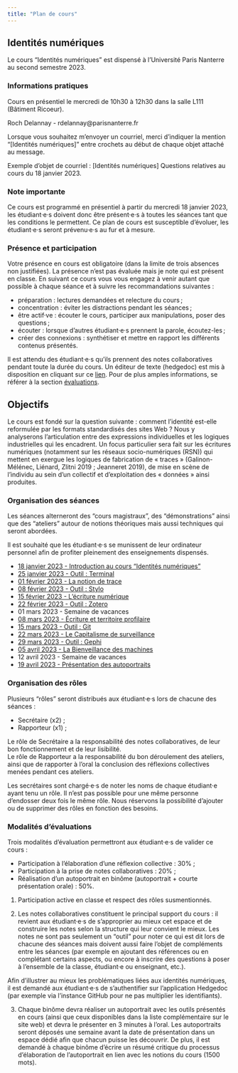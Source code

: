 ```yaml
---
title: "Plan de cours"
---
```


## Identités numériques

Le cours "Identités numériques" est dispensé à l'Université Paris Nanterre au second semestre 2023.

### Informations pratiques

Cours en présentiel le mercredi de 10h30 à 12h30 dans la salle L111 (Bâtiment Ricoeur).  

Roch Delannay - rdelannay@parisnanterre.fr

::: {.callout-note}

Lorsque vous souhaitez m'envoyer un courriel, merci d'indiquer la mention "\[Identités numériques\]" entre crochets au début de chaque objet attaché au message. 

Exemple d'objet de courriel : \[Identités numériques\] Questions relatives au cours du 18 janvier 2023.

:::

### Note importante

Ce cours est programmé en présentiel à partir du mercredi 18 janvier 2023, les étudiant·e·s doivent donc être présent·e·s à toutes les séances tant que les conditions le permettent. Ce plan de cours est susceptible d’évoluer, les étudiant·e·s seront prévenu·e·s au fur et à mesure.

### Présence et participation 

Votre présence en cours est obligatoire (dans la limite de trois absences non justifiées). La présence n’est pas évaluée mais je note qui est présent en classe. En suivant ce cours vous vous engagez à venir autant que possible à chaque séance et à suivre les recommandations suivantes :

- préparation : lectures demandées et relecture du cours ;
- concentration : éviter les distractions pendant les séances ;
- être actif·ve : écouter le cours, participer aux manipulations, poser des questions ;
- écouter : lorsque d’autres étudiant·e·s prennent la parole, écoutez-les ;
- créer des connexions : synthétiser et mettre en rapport les différents contenus présentés.

::: {.callout-note}

Il est attendu des étudiant·e·s qu'ils prennent des notes collaboratives pendant toute la durée du cours. Un éditeur de texte (hedgedoc) est mis à disposition en cliquant sur ce [lien](https://demo.hedgedoc.org/1WdF94ubQcOV1_EoR1eT9Q#).
Pour de plus amples informations, se référer à la section [évaluations](#modalités-dévaluations).

:::

## Objectifs

Le cours est fondé sur la question suivante : comment l’identité est-elle reformulée par les formats
standardisés des sites Web ?
Nous y analyserons l’articulation entre des expressions individuelles et les logiques industrielles qui les
encadrent. Un focus particulier sera fait sur les écritures numériques (notamment sur les réseaux socio-numériques (RSN)) qui mettent en exergue les logiques de fabrication de « traces » (Galinon-Mélénec, Liénard, Zlitni 2019 ; Jeanneret 2019), de mise en scène de l’individu au sein d’un collectif et d’exploitation des « données » ainsi produites.


### Organisation des séances

Les séances alterneront des "cours magistraux", des "démonstrations" ainsi que des "ateliers" autour de notions théoriques mais aussi techniques qui seront abordées. 

Il est souhaité que les étudiant·e·s se munissent de leur ordinateur personnel afin de profiter pleinement des enseignements dispensés.

- [18 janvier 2023 - Introduction au cours "Identités numériques"](180123.qmd)
- [25 janvier 2023 - Outil : Terminal](250123.qmd)
- [01 février 2023 - La notion de trace](010223.qmd)
- [08 février 2023 - Outil : Stylo](080223.qmd)
- [15 février 2023 - L'écriture numérique](150223.qmd)
- [22 février 2023 - Outil : Zotero](220223.qmd)
- 01 mars 2023 - Semaine de vacances
- [08 mars 2023 - Écriture et territoire profilaire](080323.qmd)
- [15 mars 2023 - Outil : Git](150323.qmd)
- [22 mars 2023 - Le Capitalisme de surveillance](220323.qmd)
- [29 mars 2023 - Outil : Gephi](290323.qmd)
- [05 avril 2023 - La Bienveillance des machines](050423.qmd)
- 12 avril 2023 - Semaine de vacances
- [19 avril 2023 - Présentation des autoportraits](190423.qmd)

### Organisation des rôles

Plusieurs "rôles" seront distribués aux étudiant·e·s lors de chacune des séances : 

- Secrétaire (x2) ;
- Rapporteur (x1) ;

Le rôle de Secrétaire a la responsabilité des notes collaboratives, de leur bon fonctionnement et de leur lisibilité.  
Le rôle de Rapporteur a la responsabilité du bon déroulement des ateliers, ainsi que de rapporter à l'oral la conclusion des réflexions collectives menées pendant ces ateliers.

::: {.callout-note}

Les secrétaires sont chargé·e·s de noter les noms de chaque étudiant·e ayant tenu un rôle. Il n'est pas possible pour une même personne d'endosser deux fois le même rôle. 
Nous réservons la possibilité d'ajouter ou de supprimer des rôles en fonction des besoins.

:::

### Modalités d'évaluations

Trois modalités d'évaluation permettront aux étudiant·e·s de valider ce cours : 

- Participation à l'élaboration d'une réflexion collective : 30% ;
- Participation à la prise de notes collaboratives : 20% ;
- Réalisation d'un autoportrait en binôme (autoportrait + courte présentation orale) : 50%.

1. Participation active en classe et respect des rôles susmentionnés.

2. Les notes collaboratives constituent le principal support du cours : il revient aux étudiant·e·s de s'approprier au mieux cet espace et de construire les notes selon la structure qui leur convient le mieux. Les notes ne sont pas seulement un "outil" pour noter ce qui est dit lors de chacune des séances mais doivent aussi faire l'objet de compléments entre les séances (par exemple en ajoutant des références ou en complétant certains aspects, ou encore à inscrire des questions à poser à l'ensemble de la classe, étudiant·e ou enseignant, etc.).

::: {.callout-important collapse="true"}

Afin d'illustrer au mieux les problématiques liées aux identités numériques, il est demandé aux étudiant·e·s de s'authentifier sur l'application Hedgedoc (par exemple via l'instance GitHub pour ne pas multiplier les identifiants).

:::

3. Chaque binôme devra réaliser un autoportrait avec les outils présentés en cours (ainsi que ceux disponibles dans la liste complémentaire sur le site web) et devra le présenter en 3 minutes à l'oral. Les autoportraits seront déposés une semaine avant la date de présentation dans un espace dédié afin que chacun puisse les découvrir. De plus, il est demandé à chaque binôme d'écrire un résumé critique du processus d'élaboration de l'autoportrait en lien avec les notions du cours (1500 mots).